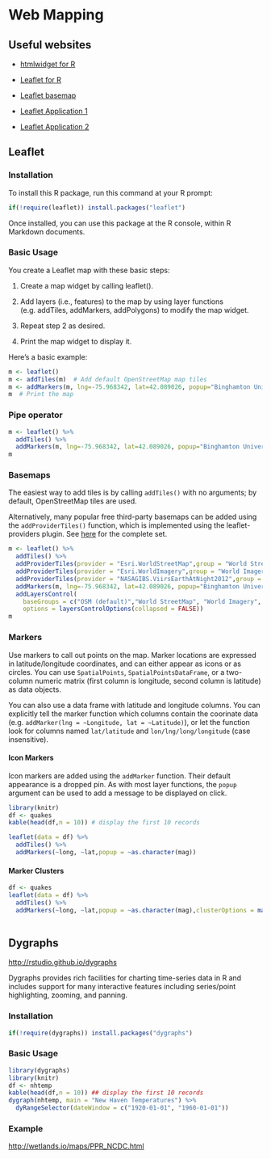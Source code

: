 # Web Mapping

## Useful websites

 * [htmlwidget for R](http://www.htmlwidgets.org/showcase_leaflet.html)
 
 * [Leaflet for R](https://rstudio.github.io/leaflet/)
 
 * [Leaflet basemap](http://leaflet-extras.github.io/leaflet-providers/preview/)
 
 * [Leaflet Application 1](http://wetlands.io/maps/hometown.html)
 
 * [Leaflet Application 2](http://wetlands.io/maps/connectivity.html)
 
 
## Leaflet

### Installation

To install this R package, run this command at your R prompt:
```r
if(!require(leaflet)) install.packages("leaflet")
```

Once installed, you can use this package at the R console, within R Markdown documents.


### Basic Usage

You create a Leaflet map with these basic steps:

1. Create a map widget by calling leaflet().

2. Add layers (i.e., features) to the map by using layer functions (e.g. addTiles, addMarkers, addPolygons) to modify the map widget.

3. Repeat step 2 as desired.

4. Print the map widget to display it.

Here’s a basic example:

```r
m <- leaflet()
m <- addTiles(m)  # Add default OpenStreetMap map tiles
m <- addMarkers(m, lng=-75.968342, lat=42.089026, popup="Binghamton University")
m  # Print the map
```


### Pipe operator

```r
m <- leaflet() %>%
  addTiles() %>%
  addMarkers(m, lng=-75.968342, lat=42.089026, popup="Binghamton University")
m
```


### Basemaps
The easiest way to add tiles is by calling `addTiles()` with no arguments; by default, OpenStreetMap tiles are used.

Alternatively, many popular free third-party basemaps can be added using the `addProviderTiles()` function, which is implemented using the leaflet-providers plugin. See [here](http://leaflet-extras.github.io/leaflet-providers/preview/index.html) for the complete set. 
```r
m <- leaflet() %>%
  addTiles() %>%
  addProviderTiles(provider = "Esri.WorldStreetMap",group = "World StreetMap") %>%
  addProviderTiles(provider = "Esri.WorldImagery",group = "World Imagery") %>%
  addProviderTiles(provider = "NASAGIBS.ViirsEarthAtNight2012",group = "Nighttime Imagery") %>%
  addMarkers(m, lng=-75.968342, lat=42.089026, popup="Binghamton University") %>%
  addLayersControl(
    baseGroups = c("OSM (default)","World StreetMap", "World Imagery", "Nighttime Imagery"),
    options = layersControlOptions(collapsed = FALSE))
m
```

### Markers

Use markers to call out points on the map. Marker locations are expressed in latitude/longitude coordinates, and can either appear as icons or as circles. You can use `SpatialPoints`, `SpatialPointsDataFrame`, or a two-column numeric matrix (first column is longitude, second column is latitude) as data objects.

You can also use a data frame with latitude and longitude columns. You can explicitly tell the marker function which columns contain the coorinate data (e.g. `addMarker(lng = ~Longitude, lat = ~Latitude)`), or let the function look for columns named `lat/latitude` and `lon/lng/long/longitude` (case insensitive).

#### Icon Markers
Icon markers are added using the `addMarker` function. Their default appearance is a dropped pin. As with most layer functions, the `popup` argument can be used to add a message to be displayed on click.

```r
library(knitr)
df <- quakes 
kable(head(df,n = 10)) # display the first 10 records

leaflet(data = df) %>% 
  addTiles() %>%
  addMarkers(~long, ~lat,popup = ~as.character(mag))
```

#### Marker Clusters

```r
df <- quakes 
leaflet(data = df) %>% 
  addTiles() %>%
  addMarkers(~long, ~lat,popup = ~as.character(mag),clusterOptions = markerClusterOptions())
  
```


## Dygraphs

<http://rstudio.github.io/dygraphs>

Dygraphs provides rich facilities for charting time-series data in R and includes support for many interactive features including series/point highlighting, zooming, and panning.

### Installation
```r
if(!require(dygraphs)) install.packages("dygraphs")
```

### Basic Usage

```r
library(dygraphs)
library(knitr)
df <- nhtemp
kable(head(df,n = 10)) ## display the first 10 records
dygraph(nhtemp, main = "New Haven Temperatures") %>% 
  dyRangeSelector(dateWindow = c("1920-01-01", "1960-01-01"))

```

### Example

<http://wetlands.io/maps/PPR_NCDC.html>
